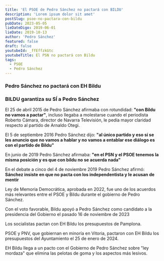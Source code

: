 ```yaml
---
title: 'El PSOE de Pedro Sánchez no pactará con BILDU'
description: 'Lorem ipsum dolor sit amet'
postSlug: psoe-no-pactara-con-bildu
pubDate: 2023-05-05
lieDateDigo: 2019-06-01
lieDate: 2019-10-13
author: 'Pedro Sánchez'
featured: false
draft: false
youtubeId: _ffEffzkGtc
youtubeTitle: El PSN no pactará con Bildu
tags:
  - PSOE
  - Pedro Sánchez
---
```




<VideoBlocks>
	<div slot="before">
		<Media id="_ffEffzkGtc" title="El PSN no pactará con Bildu" />
		<h3>Pedro Sánchez no pactará con EH Bildu</h3>
	</div>
	<div slot="after">
		<Media id="jM9IivS7-0s" title="BILDU garantiza su SÍ a Pedro Sánchez" />
		<h3>BILDU garantiza su SÍ a Pedro Sánchez</h3>
	</div>
</VideoBlocks>

<Timeline>
  <TimelineItem title="Pedro Sánchez" date="25 abril 2015">
    <p>
			El 25 de abril 2015 de Pedro Sánchez afirmaba con rotundidad: <strong>"con Bildu no vamos a pactar"</strong>, incluso llegaba a molestarse cuando el periodista Roberto Cámara, director de Navarra Televisión, le pedía mayor claridad respecto al partido de Arnaldo Otegi.
    </p>
  </TimelineItem>
  <TimelineItem title="Pedro Sánchez" date="5 septiembre 2016">
    <p>
			El 5 de septiembre 2016 Pedro Sánchez dijo: <strong>"al único partido y eso sí se les anuncio que no vamos a hablar y no vamos a entablar ese diálogo es con el partido de Bildu"</strong>
    </p>
  </TimelineItem>
  <TimelineItem title="Pedro Sánchez" date="junio 2019">
		<p>En junio de 2019 Pedro Sánchez afirmaba: <strong>"en el PSN y el PSOE tenemos la misma posición y es que con bildu no se acuerda nada"</strong></p>
  </TimelineItem>
  <TimelineItem title="Pedro Sánchez" date="4 noviembre 2019">
		<p>En el debate a cinco del 4 de noviembre 2019 Pedro Sánchez afirmó: <strong>Sánchez insiste en que no pacta con los independentista y le acusan de mentir</strong></p>
		<Media id="EtL4JANJWnw" title="Sánchez insiste en que no pacta con los independentista y le acusan de mentir" />
  </TimelineItem>
  <TimelineItem title="Ley de Memoria Democrática" date="2022">
		<p>Ley de Memoria Democrática, aprobada en 2022, fue uno de los acuerdos más relevantes entre el PSOE y Bildu durante el gobierno de Pedro Sánchez.</p>
  </TimelineItem>
  <TimelineItem title="Bildu apoyó a Pedro Sánchez como candidato a la presidencia" date="16 noviembre 2023">
		<p>Con el voto favorable, Bildu apoyó a Pedro Sánchez como candidato a la presidencia del Gobierno el pasado 16 de noviembre de 2023</p>
  </TimelineItem>
  <TimelineItem title="Presupuestos de Pamplona" date="2024">
		<p>Los socialistas pactan con EH Bildu los presupuestos de Pamplona.</p>
  </TimelineItem>
  <TimelineItem title="Presupuestos del Ayuntamiento de Vitoria" date="15 marzo 2024">
		<p>PSOE y PNV, que gobiernan en minoría en Vitoria, pactaron con EH Bildu los presupuestos del Ayuntamiento el 25 de enero de 2024.</p>
  </TimelineItem>
  <TimelineItem title="Ley mordaza" date="octubre 2024">
		<p>EH Bildu llega a un pacto con el Gobierno de Pedro Sánchez sobre "ley mordaza" que elimina las pelotas de goma y los aspectos más lesivos.</p>
  </TimelineItem>
</Timeline>

